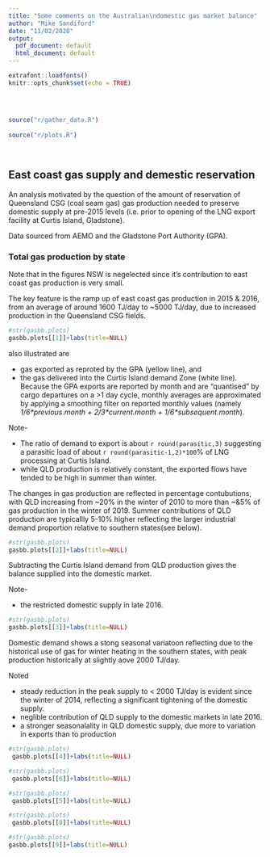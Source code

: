 ```yaml
---
title: "Some comments on the Australian\ndomestic gas market balance"
author: "Mike Sandiford"
date: "11/02/2020"
output:
  pdf_document: default
  html_document: default
---
```


```r
extrafont::loadfonts()
knitr::opts_chunk$set(echo = TRUE)
 
 
 
```

```r
  
source("r/gather_data.R")
   
source("r/plots.R")

 
```

## East coast gas supply and demestic reservation

An analysis motivated by the question of the amount of reservation of Queensland CSG (coal seam gas) gas production needed to preserve domestic supply at pre-2015 levels (i.e. prior to opening of the LNG export facility at Curtis Island, Gladstone).

Data sourced from  AEMO and  the Gladstone Port Authority (GPA).
 
 
### Total gas production by state

Note that in the figures NSW is negelected since it's contribution to east coast gas production is very small.

The key feature is the ramp up of east coast gas production in 2015 \& 2016, from an average of around 1600 TJ/day to ~5000 TJ/day, due to increased production in the Queensland CSG fields.

```r
#str(gasbb.plots)
gasbb.plots[[1]]+labs(title=NULL)
```

also illustrated are

* gas exported as reproted by the GPA (yellow line), and 
*
the gas delivered into the Curtis Island demand Zone (white line). Because the GPA exports are reported by month and are "quantised" by cargo departures on a >1 day cycle, monthly averages are approximated by applying a smoothing filter on reported monthly values (namely  *1/6\*previous.month + 2/3\*current.month + 1/6\*subsequent.month*).

Note-

* The ratio of demand to export is about `r round(parasitic,3) ` suggesting a parasitic load of about `r round(parasitic-1,2)*100`\% of LNG processing at Curtis Island. 
* while QLD production is relatively constant, the exported flows have tended to be high in summer than winter.


The changes in gas production are reflected in  percentage contubutions, with QLD increasing from ~20\% in the winter of 2010 to more than ~&5\% of gas production in the winter of 2019. Summer contributions of QLD production are typicallly 5-10\% higher reflecting the larger industrial demand proportion relative to southern states(see below).

```r
#str(gasbb.plots)
gasbb.plots[[2]]+labs(title=NULL)
```

Subtracting the Curtis Island demand from QLD production gives the balance  supplied into the domestic market. 

Note-

* the restricted domestic supply in late 2016.

```r
#str(gasbb.plots)
gasbb.plots[[3]]+labs(title=NULL)
```

Domestic demand shows a stong seasonal variatoon reflecting due to the historical use of gas for winter heating in the southern states, with peak production historically at slightly aove 2000 TJ/day. 

Noted

* steady reduction in the peak supply to < 2000 TJ/day is evident since the winter of 2014, reflecting a significant tightening of the domestic supply.
* neglible contribution of QLD supply to the domestic markets in late 2016.
* a stronger seasonalality in QLD domestic supply, due more to variation in exports than to production 



```r
#str(gasbb.plots)
 gasbb.plots[[4]]+labs(title=NULL)
```

```r
#str(gasbb.plots)
 gasbb.plots[[6]]+labs(title=NULL)
```

```r
#str(gasbb.plots)
 gasbb.plots[[5]]+labs(title=NULL)
```


```r
#str(gasbb.plots)
 gasbb.plots[[8]]+labs(title=NULL)
```

```r
#str(gasbb.plots)
gasbb.plots[[9]]+labs(title=NULL)
```

 
 